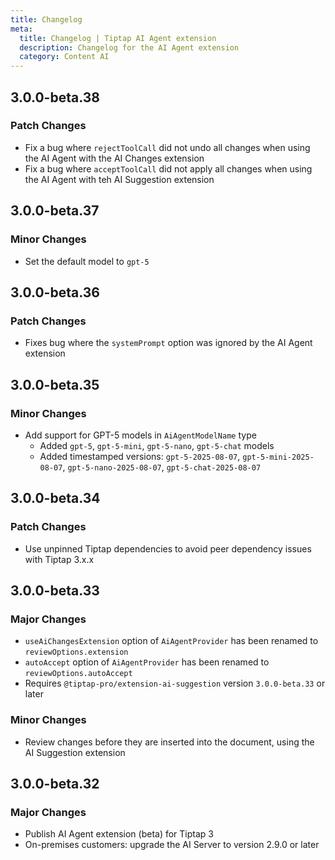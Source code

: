 ```yaml
---
title: Changelog
meta:
  title: Changelog | Tiptap AI Agent extension
  description: Changelog for the AI Agent extension
  category: Content AI
---
```


## 3.0.0-beta.38

### Patch Changes

- Fix a bug where `rejectToolCall` did not undo all changes when using the AI Agent with the AI Changes extension
- Fix a bug where `acceptToolCall` did not apply all changes when using the AI Agent with teh AI Suggestion extension

## 3.0.0-beta.37

### Minor Changes

- Set the default model to `gpt-5`

## 3.0.0-beta.36

### Patch Changes

- Fixes bug where the `systemPrompt` option was ignored by the AI Agent extension

## 3.0.0-beta.35

### Minor Changes

- Add support for GPT-5 models in `AiAgentModelName` type
  - Added `gpt-5`, `gpt-5-mini`, `gpt-5-nano`, `gpt-5-chat` models
  - Added timestamped versions: `gpt-5-2025-08-07`, `gpt-5-mini-2025-08-07`, `gpt-5-nano-2025-08-07`, `gpt-5-chat-2025-08-07`

## 3.0.0-beta.34

### Patch Changes

- Use unpinned Tiptap dependencies to avoid peer dependency issues with Tiptap 3.x.x

## 3.0.0-beta.33

### Major Changes

- `useAiChangesExtension` option of `AiAgentProvider` has been renamed to `reviewOptions.extension`
- `autoAccept` option of `AiAgentProvider` has been renamed to `reviewOptions.autoAccept`
- Requires `@tiptap-pro/extension-ai-suggestion` version `3.0.0-beta.33` or later

### Minor Changes

- Review changes before they are inserted into the document, using the AI Suggestion extension

## 3.0.0-beta.32

### Major Changes

- Publish AI Agent extension (beta) for Tiptap 3
- On-premises customers: upgrade the AI Server to version 2.9.0 or later
